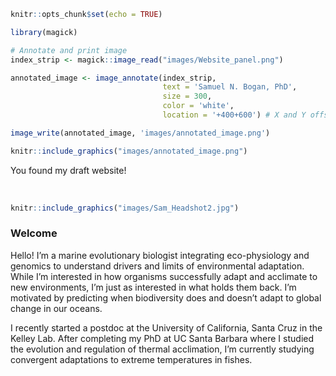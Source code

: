 ```r

knitr::opts_chunk$set(echo = TRUE)

library(magick)

```

```r

# Annotate and print image
index_strip <- magick::image_read("images/Website_panel.png")

annotated_image <- image_annotate(index_strip, 
                                  text = 'Samuel N. Bogan, PhD', 
                                  size = 300, 
                                  color = 'white',
                                  location = '+400+600') # X and Y offsets from the top-left corner

image_write(annotated_image, 'images/annotated_image.png')

```

```r
knitr::include_graphics("images/annotated_image.png")
```

You found my draft website!

<br>
```r
knitr::include_graphics("images/Sam_Headshot2.jpg")
```

### Welcome <a id="about_me"></a>

Hello! I'm a marine evolutionary biologist integrating eco-physiology and genomics to understand drivers and limits of environmental adaptation. While I'm interested in how organisms successfully adapt and acclimate to new environments, I'm just as interested in what holds them back. I'm motivated by predicting when biodiversity does and doesn't adapt to global change in our oceans. 

I recently started a postdoc at the University of California, Santa Cruz in the Kelley Lab. After completing my PhD at UC Santa Barbara where I studied the evolution and regulation of thermal acclimation, I'm currently studying convergent adaptations to extreme temperatures in fishes. 
<br>

